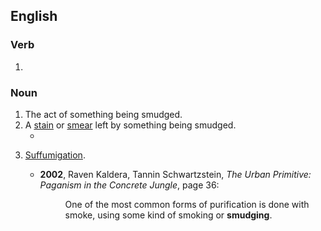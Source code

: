 ==English==

===Verb===
{{head|en|verb form}}

# {{present participle of|en|smudge|nocat=1}}

===Noun===
{{en-noun}}

# The act of something being smudged.
# A [[stain]] or [[smear]] left by something being smudged.
#* {{quote-book|en|year=2004|author=Mark Thompson|title=Leather Folk: Radical Sex, People, Politics, and Practice|page=88|passage=Besides, the body paint would probably be visible on the sheets as dark '''smudgings''', since the films were merely in black and white.}}
# {{lb|en|neopaganism}} [[suffumigation|Suffumigation]].
#* '''2002''', Raven Kaldera, ‎Tannin Schwartzstein, ''The Urban Primitive: Paganism in the Concrete Jungle'', page 36:
#*: One of the most common forms of purification is done with smoke, using some kind of smoking or '''smudging'''.